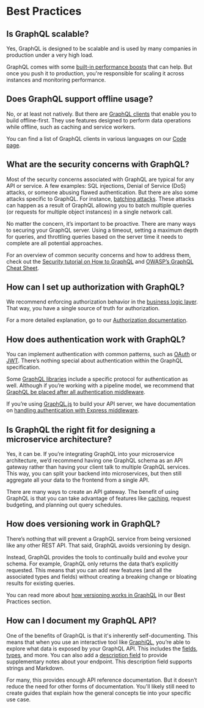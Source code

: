 # Best Practices

## Is GraphQL scalable?

Yes, GraphQL is designed to be scalable and is used by many companies in production under a very high load.

GraphQL comes with some [built-in performance boosts](#how-does-graphql-affect-my-product-s-performance) that can help. But once you push it to production, you're responsible for scaling it across instances and monitoring performance.

## Does GraphQL support offline usage?

No, or at least not natively. But there are [GraphQL clients](#what-is-a-graphql-client-and-why-would-i-need-one) that enable you to build offline-first. They use features designed to perform data operations while offline, such as caching and service workers.

You can find a list of GraphQL clients in various languages on our [Code page](/code/).

## What are the security concerns with GraphQL?

Most of the security concerns associated with GraphQL are typical for any API or service. A few examples: SQL injections, Denial of Service (DoS) attacks, or someone abusing flawed authentication. But there are also some attacks specific to GraphQL. For instance, [batching attacks](https://cheatsheetseries.owasp.org/cheatsheets/GraphQL_Cheat_Sheet.html#batching-attacks). These attacks can happen as a result of GraphQL allowing you to batch multiple queries (or requests for multiple object instances) in a single network call.

No matter the concern, it’s important to be proactive. There are many ways to securing your GraphQL server. Using a timeout, setting a maximum depth for queries, and throttling queries based on the server time it needs to complete are all potential approaches.

For an overview of common security concerns and how to address them, check out the [Security tutorial on How to GraphQL](https://www.howtographql.com/advanced/4-security/) and [OWASP’s GraphQL Cheat Sheet](https://cheatsheetseries.owasp.org/cheatsheets/GraphQL_Cheat_Sheet.html).

## How can I set up authorization with GraphQL?

We recommend enforcing authorization behavior in the [business logic layer](/learn/thinking-in-graphs/#business-logic-layer). That way, you have a single source of truth for authorization.

For a more detailed explanation, go to our [Authorization documentation](/learn/authorization/).

## How does authentication work with GraphQL?

You can implement authentication with common patterns, such as [OAuth](https://oauth.net/) or [JWT](https://jwt.io/). There’s nothing special about authentication within the GraphQL specification.

Some [GraphQL libraries](/code/#language-support) include a specific protocol for authentication as well. Although if you’re working with a pipeline model, we recommend that [GraphQL be placed after all authentication middleware](/learn/serving-over-http/#web-request-pipeline).

If you’re using [GraphQL.js](/graphql-js/) to build your API server, we have documentation on [handling authentication with Express middleware](/graphql-js/authentication-and-express-middleware/).

## Is GraphQL the right fit for designing a microservice architecture?

Yes, it can be. If you’re integrating GraphQL into your microservice architecture, we’d recommend having one GraphQL schema as an API gateway rather than having your client talk to multiple GraphQL services. This way, you can split your backend into microservices, but then still aggregate all your data to the frontend from a single API.

There are many ways to create an API gateway. The benefit of using GraphQL is that you can take advantage of features like [caching](/learn/caching/), request budgeting, and planning out query schedules.

## How does versioning work in GraphQL?

There’s nothing that will prevent a GraphQL service from being versioned like any other REST API. That said, GraphQL avoids versioning by design.

Instead, GraphQL provides the tools to continually build and evolve your schema. For example, GraphQL only returns the data that’s explicitly requested. This means that you can add new features (and all the associated types and fields) without creating a breaking change or bloating results for existing queries.

You can read more about [how versioning works in GraphQL](/learn/best-practices/#versioning) in our Best Practices section.

## How can I document my GraphQL API?

One of the benefits of GraphQL is that it's inherently self-documenting. This means that when you use an interactive tool like [GraphiQL](https://github.com/graphql/graphiql), you’re able to explore what data is exposed by your GraphQL API. This includes the [fields](/learn/queries/#fields), [types](/learn/schema/#type-system), and more. You can also add a [description field](https://spec.graphql.org/draft/#sec-Documentation) to provide supplementary notes about your endpoint. This description field supports strings and Markdown.

For many, this provides enough API reference documentation. But it doesn’t reduce the need for other forms of documentation. You'll likely still need to create guides that explain how the general concepts tie into your specific use case.
